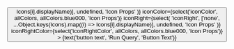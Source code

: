 

<Meta title="Components/Button" component={Button} />

<Preview>
	<Story name="Button" parameters={{ decorators: [withKnobs] }}>
		<Button
			intent={select('intent', ['primary', 'info', 'danger'], 'primary', 'Button Props')}
			fontSize={select('fontSize', Object.keys(fontSizes.desktop), 's2', 'Font Props')}
			fontColor={select('fontColor', allColors, allColors.blue000, 'Font Props')}
			icon={select(
				'icon',
				['none', ...Object.keys(Icons).map((i) => Icons[i].displayName)],
				undefined,
				'Icon Props'
			)}
			iconColor={select('iconColor', allColors, allColors.blue000, 'Icon Props')}
			iconRight={select(
				'iconRight',
				['none', ...Object.keys(Icons).map((i) => Icons[i].displayName)],
				undefined,
				'Icon Props'
			)}
			iconRightColor={select('iconRightColor', allColors, allColors.blue000, 'Icon Props')}
		>
			{text('button text', 'Run Query', 'Button Text')}
		</Button>
	</Story>
</Preview>

<Props of={Button} />
